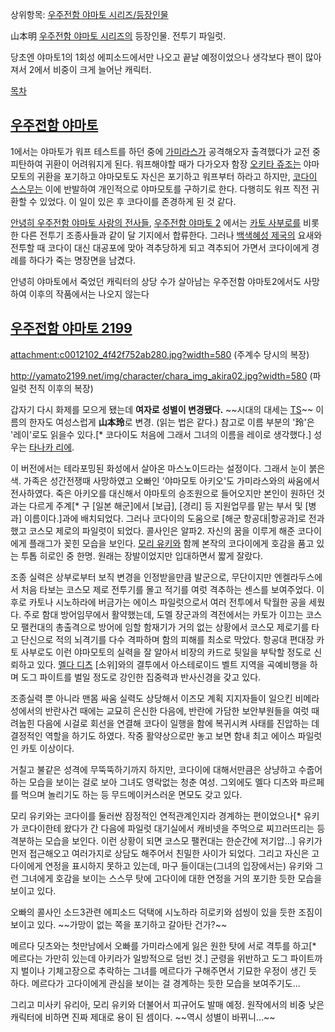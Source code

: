 상위항목: [[우주전함 야마토 시리즈/등장인물]]

山本明
[[우주전함 야마토 시리즈]]의 등장인물. 전투기 파일럿.

당초엔 야마토1의 1회성 에피소드에서만 나오고 끝날 예정이었으나 생각보다 팬이 많아져서 2에서 비중이 크게 늘어난 캐릭터.

[[목차]]
== [[우주전함 야마토]] ==
1에서는 야마토가 워프 테스트를 하던 중에 [[가미라스]]가 공격해오자 출격했다가 교전 중 피탄하여 귀환이 어려워지게 된다. 워프해야할 때가 다가오자 함장 [[오키타 쥬조]]는 야마모토의 귀환을 포기하고 야마모토도 자신은 포기하고 워프부터 하라고 하지만, [[코다이 스스무]]는 이에 반발하여 개인적으로 야마모토를 구하기로 한다. 다행히도 워프 직전 귀환할 수 있었다. 이 일이 있은 후 코다이를 존경하게 된 것 같다.

[[안녕히 우주전함 야마토 사랑의 전사들]], [[우주전함 야마토 2]] 에서는 [[카토 사부로]]를 비롯한 다른 전투기 조종사들과 같이 달 기지에서 합류한다. 그러나 [[백색혜성 제국]]의 요새와 전투할 때 코다이 대신 대공포에 맞아 격추당하게 되고 격추되어 가면서 코다이에게 경례를 하다가 죽는 명장면을 남겼다.

안녕히 야마토에서 죽었던 캐릭터의 상당 수가 살아남는 우주전함 야마토2에서도 사망하여 이후의 작품에서는 나오지 않는다

== [[우주전함 야마토 2199]] ==
attachment:c0012102_4f42f752ab280.jpg?width=580
(주계수 당시의 복장)

http://yamato2199.net/img/character/chara_img_akira02.jpg?width=580
(파일럿 전직 이후의 복장)

갑자기 다시 화제를 모으게 됐는데 '''여자로 성별이 변경됐다.''' ~~시대의 대세는 [[TS]]~~ 이름의 한자도 여성스럽게 '''山本玲'''로 변경. (읽는 법은 같다.) 참고로 이름 부분의 '玲'은 '레이'로도 읽을수 있다.[* 코다이도 처음에 그래서 그녀의 이름을 레이로 생각했다.] 성우는 [[타나카 리에]].

이 버전에서는 테라포밍된 화성에서 살아온 마스노이드라는 설정이다. 그래서 눈이 붉은 색. 가족은 성간전쟁때 사망하였고 오빠인 '야마모토 아키오'도 가미라스와의 싸움에서 전사하였다. 죽은 아키오를 대신해서 야마토의 승조원으로 들어오지만 본인이 원하던 것과는 다르게 주계[* 구 [일본 해군]에서 [보급], [경리] 등 지원업무를 맡는 부서 및 [병과] 이름이다.]과에 배치되었다. 그러나 코다이의 도움으로 [해군 항공대|항공과]로 전과했고 코스모 제로의 파일럿이 되었다. 콜사인은 알파2. 자신의 꿈을 이루게 해준 코다이에게 플래그가 꽂힌 모습을 보인다. [[모리 유키]]와 함께 본작의 코다이에게 호감을 품고 있는 투톱 히로인 중 한명. 원래는 장발이었지만 입대하면서 짧게 잘랐다.

조종 실력은 상부로부터 보직 변경을 인정받을만큼 발군으로, 무단이지만 엔켈라두스에서 처음 타보는 코스모 제로 전투기를 몰고 적기를 여럿 격추하는 센스를 보여주었다. 이후로 카토나 시노하라에 버금가는 에이스 파일럿으로서 여러 전투에서 탁월한 공을 세웠다. 주로 함대 방어임무에서 활약했는데, 도멜 장군과의 격전에서는 카토가 이끄는 코스모 팰컨대의 총출격으로 방어에 임할 함재기가 거의 없는 상황에서 코스모 제로기를 타고 단신으로 적의 뇌격기를 다수 격파하며 함의 피해를 최소로 막았다. 항공대 편대장 카토 사부로도 이런 야마모토의 실력을 잘 알아서 비장의 카드로 뒷일을 부탁할 정도로 신뢰하고 있다. [[멜다 디츠]] [소위]와의 결투에서 아스테로이드 벨트 지역을 곡예비행을 하며 도그 파이트를 벌일 정도로 강인한 집중력과 반사신경을 갖고 있다.

조종실력 뿐 아니라 맨몸 싸움 실력도 상당해서 이즈모 계획 지지자들이 일으킨 비메라 성에서의 반란사건 때에는 교묘히 은신한 다음에, 반란에 가담한 보안부원들을 여럿 때려눕힌 다음에 시걸로 회선을 연결해 코다이 일행을 함에 복귀시켜 사태를 진압하는 데 결정적인 역할을 하기도 하였다. 작중 활약상으로만 놓고 보면 함내 최고 에이스 파일럿인 카토 이상이다.  

거칠고 불같은 성격에 무뚝뚝하기까지 하지만, 코다이에 대해서만큼은 상냥하고 수줍어하는 모습을 보이는 걸로 보아 그녀도 영락없는 청춘 여성. 그외에도 멜다 디츠와 파르페를 먹으며 놀리기도 하는 등 무드메이커스러운 면모도 갖고 있다.

모리 유키와는 코다이를 둘러싼 잠정적인 연적관계인지라 경계하는 편이었으나[* 유키가 코다이한테 왔다가 간 다음에 파일럿 대기실에서 캐비넷을 주먹으로 찌끄러뜨리는 등 격분하는 모습을 보인다. 이런 상황이 되면 코스모 팰컨대는 한순간에 저기압...] 유키가 먼저 접근해오고 여러가지로 상담도 해주어서 친밀한 사이가 되었다. 그리고 자신은 고다이에게 연정을 표시하지 못하고 있는데, 마구 들이대는(그녀의 입장에서는) 유키와 그런 그녀에게 호감을 보이는 스스무 탓에 고다이에 대한 연정을 거의 포기한 듯한 모습을 보이고 있다.

오빠의 콜사인 소드3관련 에피소드 덕택에 시노하라 히로키와 섬씽이 있을 듯한 조짐이 보이고 있다. ~~가망이 없는 쪽을 포기하고 갈아탄 건가?~~

메르다 딧츠와는 첫만남에서 오빠를 가미라스에게 잃은 원한 탓에 서로 격투를 하고[* 메르다는 가만히 있는데 아키라가 일방적으로 덤빈 것.] 군령을 위반하고 도그 파이트까지 벌이나 기체고장으로 추락하는 그녀를 메르다가 구해주면서 기묘한 우정이 생긴 듯 하다. 메르다가 고다이에게 관심을 보이는 걸 경계하는 듯한 모습을 보여주기도...

그리고 미사키 유리아, 모리 유키와 더불어서 피규어도 발매 예정. 원작에서의 비중 낮은 캐릭터에 비하면 진짜 제대로 용이 된 셈이다. ~~역시 성별이 바뀌니...~~
